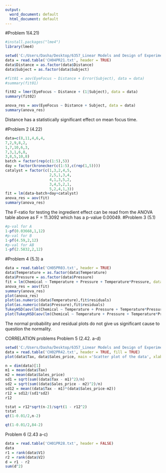 ---
output:
  word_document: default
  html_document: default
---

#Problem 1(4.21)
```{r}
#install.packages("lme4")
library(lme4)
```


```{r}
setwd('C:/Users/Dasha/Desktop/6357_Linear Models and Design of Experiments_Wang/HW_6357/HW5')
data = read.table('CH04PR21.txt', header = TRUE)
data$Distance = as.factor(data$Distance)
data$Subject = as.factor(data$Subject)

#fit01 = aov(EyeFocus ~ Distance + Error(Subject), data = data)
#summary(fit01)

fit02 = lmer(EyeFocus ~ Distance + (1|Subject), data = data)
summary(fit02)

anova_res = aov(EyeFocus ~ Distance + Subject, data = data)
summary(anova_res)

```
Distance has a statistically significant effect on mean focus time.

#Problem 2 (4.22)
```{r}
data=c(8,11,4,6,4,
7,2,9,8,2,
1,7,10,6,3,
7,3,1,6,8,
3,8,5,10,8)
batch = factor(rep(c(1:5),5))
day = factor(kronecker(c(1:5),c(rep(1,5))))
catalyst = factor(c(1,3,2,4,5,
                    2,5,1,3,4,
                    4,1,3,5,2,
                    3,4,5,2,1,
                    5,2,4,1,3))
fit = lm(data~batch+day+catalyst)
anova_res = aov(fit)
summary(anova_res)
```
The F-ratio for testing the ingredient effect can be read from the ANOVA table above as
F = 11.3092 which has a p-value 0.00049.
#Problem 3 (5.1)
```{r}
#p-val for A 
1-pf(0.03668,1,12)
#p-val for B 
1-pf(4.59,2,12)
#p-val for AB 
1-pf(2.5832,2,12) 
```

#Problem 4 (5.3)
a
```{r}
data = read.table('CH05PR03.txt', header = TRUE)
data$Temperature = as.factor(data$Temperature)
data$Pressure = as.factor(data$Pressure)
fit = lm(Chemical ~ Temperature + Pressure + Temperature*Pressure, data = data)
anova_res = aov(fit)
summary(anova_res)
plot(anova_res)
plot(as.numeric(data$Temperature),fit$residuals)
plot(as.numeric(data$Pressure),fit$residuals)
TukeyHSD(aov(lm(Chemical ~ Temperature + Pressure + Temperature*Pressure, data = data)))
plot(TukeyHSD(aov(lm(Chemical ~ Temperature + Pressure + Temperature*Pressure, data = data))))
```
The normal probability and residual plots do not give us significant cause to question the normality.

CORRELATION problems
Problem 5 (2.42. a-d)
```{r}
setwd('C:/Users/Dasha/Desktop/6357_Linear Models and Design of Experiments_Wang/HW_6357/HW5')
data = read.table('CH02PR42.txt', header = TRUE, fill = TRUE)
plot(data$Tax, data$Sales_price, main ='Scatter plot of the data', xlab = 'Taxes', ylab='Sales price')
```
```{r}
n = dim(data)[1]
m1 = mean(data$Tax)
m2 = mean(data$Sales_price)
sd1 = sqrt(sum((data$Tax - m1)^2)/n)
sd2 = sqrt(sum((data$Sales_price - m2)^2)/n)
sd12 = mean((data$Tax - m1)*(data$Sales_price-m2))
r12 = sd12/(sd1*sd2)
r12
```
```{r}
tstat = r12*sqrt(n-2)/sqrt(1 - r12^2)
tstat
qt(1-0.01/2,n-2)
```

```{r}
qt(1-0.01/2,84-2)
```

Problem 6 (2.43 a-c)
```{r}
data = read.table('CH01PR28.txt', header = FALSE)
data
r1 = rank(data$V1)
r2 = rank(data$V2)
d = r1 - r2
sum(d^2)

```